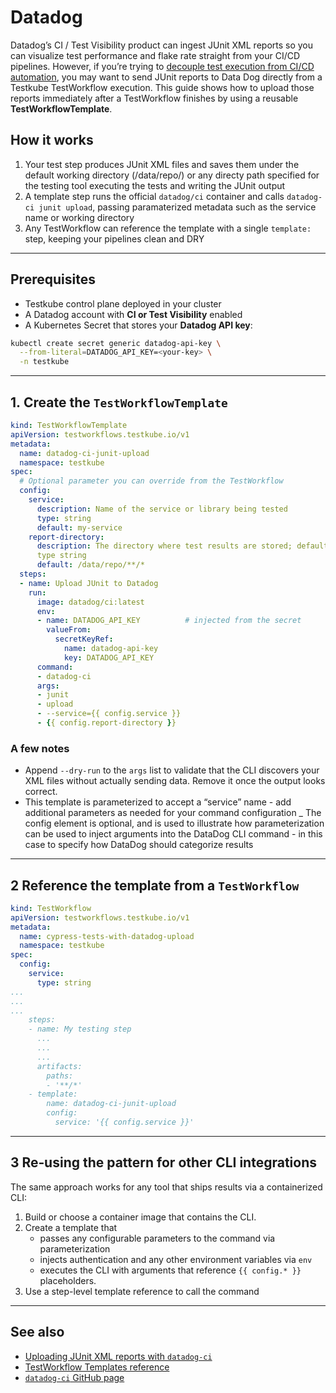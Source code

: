 # Datadog

Datadog’s CI / Test Visibility product can ingest JUnit XML reports so you can visualize test performance and flake rate straight from your CI/CD pipelines. However, if you’re trying to [decouple test execution from CI/CD automation](https://testkube.io/learn/stop-running-tests-with-your-ci-cd-tool), you may want to send JUnit reports to Data Dog directly from a Testkube TestWorkflow execution. This guide shows how to upload those reports immediately after a TestWorkflow finishes by using a reusable **TestWorkflowTemplate**.

## How it works

1. Your test step produces JUnit XML files and saves them under the default working directory (/data/repo/) or any directy path specified for the testing tool executing the tests and writing the JUnit output
2. A template step runs the official `datadog/ci` container and calls `datadog-ci junit upload`, passing paramaterized metadata such as the service name or working directory
3. Any TestWorkflow can reference the template with a single `template:` step, keeping your pipelines clean and DRY

---

## Prerequisites

- Testkube control plane deployed in your cluster
- A Datadog account with **CI or Test Visibility** enabled
- A Kubernetes Secret that stores your **Datadog API key**:

```bash
kubectl create secret generic datadog-api-key \
  --from-literal=DATADOG_API_KEY=<your-key> \
  -n testkube

```

---

## 1. Create the `TestWorkflowTemplate`

```yaml
kind: TestWorkflowTemplate
apiVersion: testworkflows.testkube.io/v1
metadata:
  name: datadog-ci-junit-upload
  namespace: testkube
spec:
  # Optional parameter you can override from the TestWorkflow
  config:
    service:
      description: Name of the service or library being tested
      type: string
      default: my-service
    report-directory:
      description: The directory where test results are stored; default scans entire directory
      type string
      default: /data/repo/**/*
  steps:
  - name: Upload JUnit to Datadog        
    run:
      image: datadog/ci:latest
      env:
      - name: DATADOG_API_KEY          # injected from the secret
        valueFrom:
          secretKeyRef:
            name: datadog-api-key
            key: DATADOG_API_KEY
      command:
      - datadog-ci
      args:
      - junit
      - upload
      - --service={{ config.service }}
      - {{ config.report-directory }}

```

### A few notes

- Append `--dry-run` to the `args` list to validate that the CLI discovers your XML files without actually sending data. Remove it once the output looks correct.
- This template is parameterized to accept a “service” name - add additional parameters as needed for your command configuration
_ The config element is optional, and is used to illustrate how parameterization can be used to inject arguments into the DataDog CLI command - in this case to specify how DataDog should categorize results

---

## 2 Reference the template from a `TestWorkflow`

```yaml
kind: TestWorkflow
apiVersion: testworkflows.testkube.io/v1
metadata:
  name: cypress-tests-with-datadog-upload
  namespace: testkube
spec:
  config:                              
    service:
      type: string
...
...
...
    steps:
    - name: My testing step
      ...
      ...
      ...
      artifacts:
        paths:
        - '**/*'
    - template:
        name: datadog-ci-junit-upload
        config:
          service: '{{ config.service }}'

```

---

## 3 Re‑using the pattern for other CLI integrations

The same approach works for any tool that ships results via a containerized CLI:

1. Build or choose a container image that contains the CLI.
2. Create a template that
    - passes any configurable parameters to the command via parameterization
    - injects authentication and any other environment variables via `env`
    - executes the CLI with arguments that reference `{{ config.* }}` placeholders.
3. Use a step-level template reference to call the command

---

## See also

- [Uploading JUnit XML reports with `datadog-ci`](https://docs.datadoghq.com/tests/setup/junit_xml/)
- [TestWorkflow Templates reference](https://docs.testkube.io/articles/test-workflow-templates)
- [`datadog-ci` GitHub page](https://github.com/DataDog/datadog-ci)

